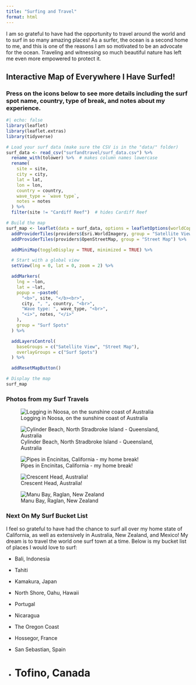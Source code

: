 ```yaml
---
title: "Surfing and Travel"
format: html
---
```


I am so grateful to have had the opportunity to travel around the world and to surf in so many amazing places! As a surfer, the ocean is a second home to me, and this is one of the reasons I am so motivated to be an advocate for the ocean. Traveling and witnessing so much beautiful nature has left me even more empowered to protect it.


## Interactive Map of Everywhere I Have Surfed!

### Press on the icons below to see more details including the surf spot name, country, type of break, and notes about my experience.

```r
#| echo: false
library(leaflet)
library(leaflet.extras)
library(tidyverse)

# Load your surf data (make sure the CSV is in the "data/" folder)
surf_data <- read_csv("surfandtravel/surf_data.csv") %>%
  rename_with(tolower) %>%  # makes column names lowercase
  rename(
    site = site,
    city = city,
    lat = lat,
    lon = lon,
    country = country,
    wave_type = `wave type`,
    notes = notes
  ) %>%
  filter(site != "Cardiff Reef")  # hides Cardiff Reef

# Build the map
surf_map <- leaflet(data = surf_data, options = leafletOptions(worldCopyJump = TRUE)) %>%
  addProviderTiles(providers$Esri.WorldImagery, group = "Satellite View") %>%
  addProviderTiles(providers$OpenStreetMap, group = "Street Map") %>%

  addMiniMap(toggleDisplay = TRUE, minimized = TRUE) %>%

  # Start with a global view
  setView(lng = 0, lat = 0, zoom = 2) %>%

  addMarkers(
    lng = ~lon,
    lat = ~lat,
    popup = ~paste0(
      "<b>", site, "</b><br>",
      city, ", ", country, "<br>",
      "Wave type: ", wave_type, "<br>",
      "<i>", notes, "</i>"
    ),
    group = "Surf Spots"
  ) %>%

  addLayersControl(
    baseGroups = c("Satellite View", "Street Map"),
    overlayGroups = c("Surf Spots")
  ) %>%

  addResetMapButton()

# Display the map
surf_map
```

### Photos from my Surf Travels

![Logging in Noosa, on the sunshine coast of Australia](img1.jpg){.img-fluid}

![Cylinder Beach, North Stradbroke Island - Queensland, Australia](img2.jpg){.img-fluid}

![Pipes in Encinitas, California - my home break!](img4.jpg){.img-fluid}

![Crescent Head, Australia!](img5.jpg){.img-fluid}

![Manu Bay, Raglan, New Zealand](img6.jpg){.img-fluid}

### Next On My Surf Bucket List

I feel so grateful to have had the chance to surf all over my home state of California, as well as extensively in Australia, New Zealand, and Mexico! My dream is to travel the world one surf town at a time. Below is my bucket list of places I would love to surf:

-   Bali, Indonesia

-   Tahiti

-   Kamakura, Japan

-   North Shore, Oahu, Hawaii

-   Portugal

-   Nicaragua

-   The Oregon Coast

-   Hossegor, France

-   San Sebastian, Spain

-   

    # Tofino, Canada
